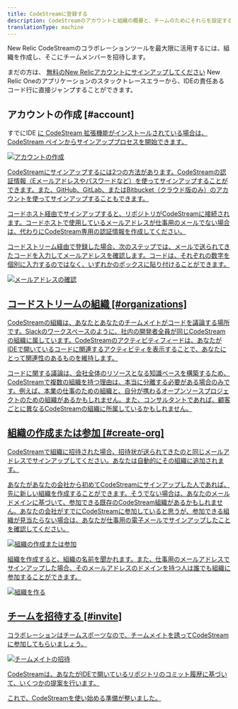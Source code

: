 ```yaml
---
title: CodeStreamに登録する
description: CodeStreamのアカウントと組織の概要と、チームのためにそれらを設定する方法について説明します。
translationType: machine
---
```







New Relic CodeStreamのコラボレーションツールを最大限に活用するには、組織を作成し、そこにチームメンバーを招待します。

まだの方は、 [無料のNew Relicアカウントにサインアップしてください](https://newrelic.com/signup) New Relic Oneのアプリケーションのスタックトレースエラーから、IDEの責任あるコード行に直接ジャンプすることができます。

## アカウントの作成 [#account]

すでにIDE [に CodeStream 拡張機能がインストールされている場合は、CodeStream ペインからサインアッププロセスを開始できます。](/docs/codestream/start-here/install-codestream)

[<img alt="アカウントの作成" src={createAnAccount6}/>](/docs/codestream/start-here/install-codestream)

[CodeStreamにサインアップするには2つの方法があります。CodeStreamの認証情報（Eメールアドレスやパスワードなど）を使ってサインアップすることができます。また、GitHub、GitLab、またはBitbucket（クラウド版のみ）のアカウントを使ってサインアップすることもできます。](/docs/codestream/start-here/install-codestream)

[コードホスト経由でサインアップすると、リポジトリがCodeStreamに接続されます。コードホストで使用しているメールアドレスが仕事用のメールでない場合は、代わりにCodeStream専用の認証情報を作成してください。](/docs/codestream/start-here/install-codestream)

[コードストリーム経由で登録した場合、次のステップでは、メールで送られてきたコードを入力してメールアドレスを確認します。コードは、それぞれの数字を個別に入力するのではなく、いずれかのボックスに貼り付けることができます。](/docs/codestream/start-here/install-codestream)

[<img alt="メールアドレスの確認" src={emailConfirmation1}/>](/docs/codestream/start-here/install-codestream)

## [コードストリームの組織 \[#organizations\]](/docs/codestream/start-here/install-codestream)

[CodeStreamの組織は、あなたとあなたのチームメイトがコードを議論する場所です。Slackのワークスペースのように、社内の開発者全員が同じCodeStreamの組織に属しています。CodeStreamのアクティビティフィードは、あなたがIDEで開いているコードに関連するアクティビティを表示することで、あなたにとって関連性のあるものを維持します。](/docs/codestream/start-here/install-codestream)

[コードに関する議論は、会社全体のリソースとなる知識ベースを構築するため、CodeStreamで複数の組織を持つ理由は、本当に分離する必要がある場合のみです。例えば、本業の仕事のための組織と、自分が携わるオープンソースプロジェクトのための組織があるかもしれません。また、コンサルタントであれば、顧客ごとに異なるCodeStreamの組織に所属しているかもしれません。](/docs/codestream/start-here/install-codestream)

## [組織の作成または参加 \[#create-org\]](/docs/codestream/start-here/install-codestream)

[CodeStreamで組織に招待された場合、招待状が送られてきたのと同じメールアドレスでサインアップしてください。あなたは自動的にその組織に追加されます。](/docs/codestream/start-here/install-codestream)

[あなたがあなたの会社から初めてCodeStreamにサインアップした人であれば、先に新しい組織を作成することができます。そうでない場合は、あなたのメールドメインに基づいて、参加できる既存のCodeStream組織があるかもしれません。あなたの会社がすでにCodeStreamに参加していると思うが、参加できる組織が見当たらない場合は、あなたが仕事用の電子メールでサインアップしたことを確認してください。](/docs/codestream/start-here/install-codestream)

[<img alt="組織の作成または参加" src={createOrJoinOrg}/>](/docs/codestream/start-here/install-codestream)

[組織を作成すると、組織の名前を聞かれます。また、仕事用のメールアドレスでサインアップした場合、そのメールアドレスのドメインを持つ人は誰でも組織に参加することができます。](/docs/codestream/start-here/install-codestream)

[<img alt="組織を作る" src={createOrg}/>](/docs/codestream/start-here/install-codestream)

## [チームを招待する \[#invite\]](/docs/codestream/start-here/install-codestream)

[コラボレーションはチームスポーツなので、チームメイトを誘ってCodeStreamに参加してもらいましょう。](/docs/codestream/start-here/install-codestream)

[<img alt="チームメイトの招待" src={inviteTeammates}/>](/docs/codestream/start-here/install-codestream)

[CodeStreamは、あなたがIDEで開いているリポジトリのコミット履歴に基づいて、いくつかの提案を行います。](/docs/codestream/start-here/install-codestream)

[これで、CodeStreamを使い始める準備が整いました。](/docs/codestream/start-here/install-codestream)
